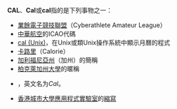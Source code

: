 '''CAL'''、'''Cal'''或'''cal'''指的是下列事物之一：

*[[業餘電子競技聯盟|業餘電子競技聯盟]]（Cyberathlete Amateur League）
*[[中華航空|中華航空]]的ICAO代碼
*[[cal_(Unix)|cal (Unix)]]，在Unix或類Unix操作系統中顯示月曆的程式
*[[卡路里|卡路里]]（Calorie）
*[[加利福尼亞州|加利福尼亞州]]（加州）的簡稱
*[[柏克萊加州大學|柏克萊加州大學]]的暱稱
*{{Link-en|恩怨情天 (1984年电影)|Cal (1984 film)}}，英文名为''Cal''。
*[[香港城市大學應用程式實驗室|香港城市大學應用程式實驗室]]的[[縮寫|縮寫]]
{{消歧義|Cat=三字拉丁字母縮寫消歧義}}